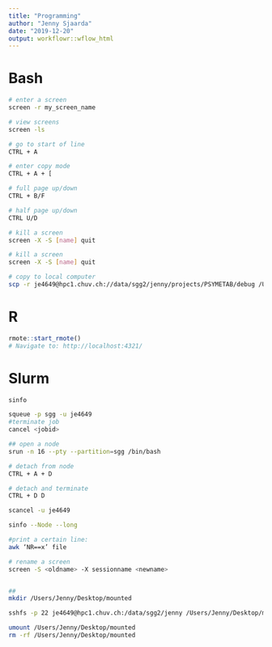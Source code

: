 ```yaml
---
title: "Programming"
author: "Jenny Sjaarda"
date: "2019-12-20"
output: workflowr::wflow_html
---
```



# Bash
```bash
# enter a screen
screen -r my_screen_name 

# view screens
screen -ls

# go to start of line
CTRL + A 

# enter copy mode
CTRL + A + [

# full page up/down
CTRL + B/F

# half page up/down
CTRL U/D

# kill a screen
screen -X -S [name] quit

# kill a screen
screen -X -S [name] quit

# copy to local computer
scp -r je4649@hpc1.chuv.ch://data/sgg2/jenny/projects/PSYMETAB/debug /Users/Jenny/Desktop


```

# R 
```R
rmote::start_rmote()
# Navigate to: http://localhost:4321/
```

# Slurm
```bash
sinfo

squeue -p sgg -u je4649 
#terminate job
cancel <jobid>

## open a node
srun -n 16 --pty --partition=sgg /bin/bash 

# detach from node
CTRL + A + D 

# detach and terminate
CTRL + D D

scancel -u je4649

sinfo --Node --long

#print a certain line: 
awk ‘NR==x’ file

# rename a screen
screen -S <oldname> -X sessionname <newname>


## 
mkdir /Users/Jenny/Desktop/mounted

sshfs -p 22 je4649@hpc1.chuv.ch:/data/sgg2/jenny /Users/Jenny/Desktop/mounted -oauto_cache,reconnect,defer_permissions,noappledouble,negative_vncache,volname=sgg_projects

umount /Users/Jenny/Desktop/mounted
rm -rf /Users/Jenny/Desktop/mounted


```

